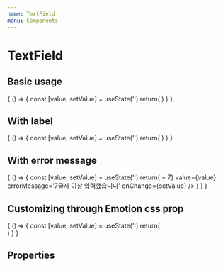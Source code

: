 ```yaml
---
name: TextField
menu: Components
---
```



# TextField

## Basic usage

<Playground>
  {
    () => {
      const [value, setValue] = useState('')
      return(
          <TextField  value={value} onChange={setValue}/>
      )
    }
  }
</Playground>

## With label 

<Playground>
  {
    () => {
      const [value, setValue] = useState('')
      return(
          <TextField label="label" value={value} onChange={setValue}/>
      )
    }
  }
</Playground>


## With error message

<Playground>
  {
    () => {
      const [value, setValue] = useState('')
      return(
          <TextField 
            label='7글자 미만 입력' 
            isError={value.length >= 7}
            value={value} 
            errorMessage='7글자 이상 입력했습니다'
            onChange={setValue}
          />
      )
    }
  }
</Playground>


## Customizing through Emotion css prop

<Playground>
  {
    () => {
      const [value, setValue] = useState('')
      return(
        <div style={{
          display: 'grid',
          width: '60%',
          gridTemplateColumns: 'repeat(2,1fr)', 
          gap: '10px', gridTemplateRows: 'repeate(3, 1fr)'
        }}>
          <TextField label='Default' value={value} onChange={setValue}/>
          <TextField label='Custom Size' customCss={css`width: 255px; height: 100px; font-size: 30px;`} value={value} onChange={setValue}/>
          <TextField label='Grid Attribute applied' customCss={css`width: auto; grid-column: 1 / 3;`} value={value} onChange={setValue}/>
          <TextField label='Etc Custom' customCss={css`border: dotted 2px black; background-color: yellow; color: black; font-size: 20px`} value={value} onChange={setValue}/>
         </div> 
      )
    }
  }
</Playground>

## Properties

<Props of={TextField} />